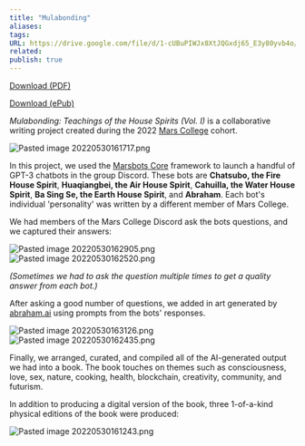 ```yaml
---
title: "Mulabonding"
aliases: 
tags: 
URL: https://drive.google.com/file/d/1-cUBuPIWJx8XtJQGxdj65_E3y80yvb4o/view?usp=sharing
related:
publish: true
---
```



[Download (PDF)](https://drive.google.com/file/d/1-cUBuPIWJx8XtJQGxdj65_E3y80yvb4o/view?usp=sharing)

[Download (ePub)](https://drive.google.com/file/d/1-SYZN7ich04yuyMyI41jbxoP9SZ8O05z/view?usp=sharing)

*Mulabonding: Teachings of the House Spirits (Vol. I)* is a collaborative writing project created during the 2022 [Mars College](https://mars.college/) cohort. 

<img src="/content/Images/Pasted image 20220530161717.png" alt="Pasted image 20220530161717.png" className="max-w-full h-auto border border-gray-700 my-3 rounded" />

In this project, we used the [Marsbots Core](/projects/marsbots-core) framework to launch a handful of GPT-3 chatbots in the group Discord. These bots are **Chatsubo, the Fire House Spirit**, **Huaqiangbei, the Air House Spirit**, **Cahuilla, the Water House Spirit**, **Ba Sing Se, the Earth House Spirit**, and **Abraham**. Each bot's individual 'personality' was written by a different member of Mars College.

We had members of the Mars College Discord ask the bots questions, and we captured their answers:

<img src="/content/Images/Pasted image 20220530162905.png" alt="Pasted image 20220530162905.png" className="max-w-full h-auto border border-gray-700 my-3 rounded" />

<img src="/content/Images/Pasted image 20220530162520.png" alt="Pasted image 20220530162520.png" className="max-w-full h-auto border border-gray-700 my-3 rounded" />

*(Sometimes we had to ask the question multiple times to get a quality answer from each bot.)*

After asking a good number of questions, we added in art generated by [abraham.ai](https://abraham.ai/) using prompts from the bots' responses.

<img src="/content/Images/Pasted image 20220530163126.png" alt="Pasted image 20220530163126.png" className="max-w-full h-auto border border-gray-700 my-3 rounded" />

<img src="/content/Images/Pasted image 20220530162435.png" alt="Pasted image 20220530162435.png" className="max-w-full h-auto border border-gray-700 my-3 rounded" />

Finally, we arranged, curated, and compiled all of the AI-generated output we had into a book. The book touches on themes such as consciousness, love, sex, nature, cooking, health, blockchain, creativity, community, and futurism.

In addition to producing a digital version of the book, three 1-of-a-kind physical editions of the book were produced:

<img src="/content/Images/Pasted image 20220530161243.png" alt="Pasted image 20220530161243.png" className="max-w-full h-auto border border-gray-700 my-3 rounded" />
